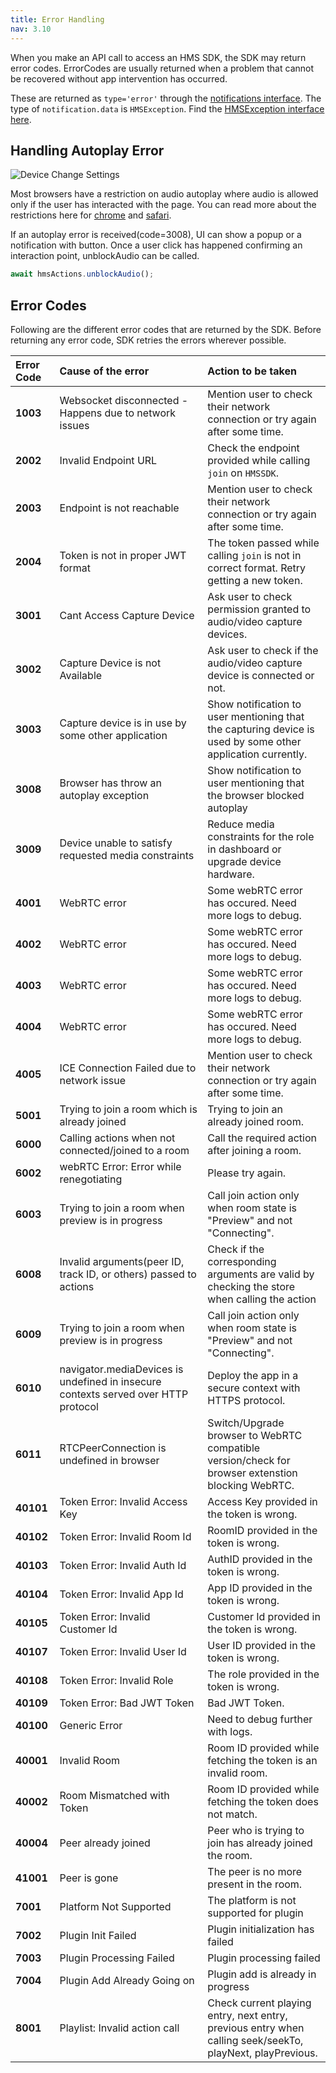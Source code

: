 ```yaml
---
title: Error Handling
nav: 3.10
---
```


When you make an API call to access an HMS SDK, the SDK may return error codes.
ErrorCodes are usually returned when a problem that cannot be recovered without app intervention has occurred.

These are returned as `type='error'` through the [notifications interface](Notifications). The type of `notification.data` is `HMSException`. Find the [HMSException interface here](/api-reference/javascript/v2/interfaces/HMSException).

## Handling Autoplay Error

![Device Change Settings](/guides/autoplay-error.png)

Most browsers have a restriction on audio autoplay where audio is allowed only if the user has interacted with the page. You can read
more about the restrictions here for [chrome](https://developer.chrome.com/blog/autoplay/) and [safari](https://webkit.org/blog/7734/auto-play-policy-changes-for-macos/).

If an autoplay error is received(code=3008), UI can show a popup or a notification with button. Once a user click has happened confirming an interaction point,
unblockAudio can be called.

```js
await hmsActions.unblockAudio();
```

## Error Codes

Following are the different error codes that are returned by the SDK. Before returning any error code, SDK retries the errors wherever possible.

| **Error Code** | **Cause of the error**                                                             | **Action to be taken**                                                                                      |
| :------------- | :--------------------------------------------------------------------------------- | :---------------------------------------------------------------------------------------------------------- |
| **1003**       | Websocket disconnected - Happens due to network issues                             | Mention user to check their network connection or try again after some time.                                |
| **2002**       | Invalid Endpoint URL                                                               | Check the endpoint provided while calling `join` on `HMSSDK`.                                               |
| **2003**       | Endpoint is not reachable                                                          | Mention user to check their network connection or try again after some time.                                |
| **2004**       | Token is not in proper JWT format                                                  | The token passed while calling `join` is not in correct format. Retry getting a new token.                  |
| **3001**       | Cant Access Capture Device                                                         | Ask user to check permission granted to audio/video capture devices.                                        |
| **3002**       | Capture Device is not Available                                                    | Ask user to check if the audio/video capture device is connected or not.                                    |
| **3003**       | Capture device is in use by some other application                                 | Show notification to user mentioning that the capturing device is used by some other application currently. |
| **3008**       | Browser has throw an autoplay exception                                            | Show notification to user mentioning that the browser blocked autoplay                                      |
| **3009**       | Device unable to satisfy requested media constraints                               | Reduce media constraints for the role in dashboard or upgrade device hardware.                              |
| **4001**       | WebRTC error                                                                       | Some webRTC error has occured. Need more logs to debug.                                                     |
| **4002**       | WebRTC error                                                                       | Some webRTC error has occured. Need more logs to debug.                                                     |
| **4003**       | WebRTC error                                                                       | Some webRTC error has occured. Need more logs to debug.                                                     |
| **4004**       | WebRTC error                                                                       | Some webRTC error has occured. Need more logs to debug.                                                     |
| **4005**       | ICE Connection Failed due to network issue                                         | Mention user to check their network connection or try again after some time.                                |
| **5001**       | Trying to join a room which is already joined                                      | Trying to join an already joined room.                                                                      |
| **6000**       | Calling actions when not connected/joined to a room                                | Call the required action after joining a room.                                                              |
| **6002**       | webRTC Error: Error while renegotiating                                            | Please try again.                                                                                           |
| **6003**       | Trying to join a room when preview is in progress                                  | Call join action only when room state is "Preview" and not "Connecting".                                    |
| **6008**       | Invalid arguments(peer ID, track ID, or others) passed to actions                  | Check if the corresponding arguments are valid by checking the store when calling the action                |
| **6009**       | Trying to join a room when preview is in progress                                  | Call join action only when room state is "Preview" and not "Connecting".                                    |
| **6010**       | navigator.mediaDevices is undefined in insecure contexts served over HTTP protocol | Deploy the app in a secure context with HTTPS protocol.                                                     |
| **6011**       | RTCPeerConnection is undefined in browser                                          | Switch/Upgrade browser to WebRTC compatible version/check for browser extenstion blocking WebRTC.           |
| **40101**      | Token Error: Invalid Access Key                                                    | Access Key provided in the token is wrong.                                                                  |
| **40102**      | Token Error: Invalid Room Id                                                       | RoomID provided in the token is wrong.                                                                      |
| **40103**      | Token Error: Invalid Auth Id                                                       | AuthID provided in the token is wrong.                                                                      |
| **40104**      | Token Error: Invalid App Id                                                        | App ID provided in the token is wrong.                                                                      |
| **40105**      | Token Error: Invalid Customer Id                                                   | Customer Id provided in the token is wrong.                                                                 |
| **40107**      | Token Error: Invalid User Id                                                       | User ID provided in the token is wrong.                                                                     |
| **40108**      | Token Error: Invalid Role                                                          | The role provided in the token is wrong.                                                                    |
| **40109**      | Token Error: Bad JWT Token                                                         | Bad JWT Token.                                                                                              |
| **40100**      | Generic Error                                                                      | Need to debug further with logs.                                                                            |
| **40001**      | Invalid Room                                                                       | Room ID provided while fetching the token is an invalid room.                                               |
| **40002**      | Room Mismatched with Token                                                         | Room ID provided while fetching the token does not match.                                                   |
| **40004**      | Peer already joined                                                                | Peer who is trying to join has already joined the room.                                                     |
| **41001**      | Peer is gone                                                                       | The peer is no more present in the room.                                                                    |
| **7001**       | Platform Not Supported                                                             | The platform is not supported for plugin                                                                    |
| **7002**       | Plugin Init Failed                                                                 | Plugin initialization has failed                                                                            |
| **7003**       | Plugin Processing Failed                                                           | Plugin processing failed                                                                                    |
| **7004**       | Plugin Add Already Going on                                                        | Plugin add is already in progress                                                                           |
| **8001**       | Playlist: Invalid action call                                                      | Check current playing entry, next entry, previous entry when calling seek/seekTo, playNext, playPrevious.   |
